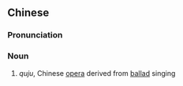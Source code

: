 {{also|曲剧}}
==Chinese==
{{zh-forms|s=曲剧}}
{{wikipedia|lang=zh}}

===Pronunciation===
{{zh-pron
|m=qǔjù
|c=kuk1 kek6
|cat=n
}}

===Noun===
{{zh-noun}}

# {{lb|zh|opera}} ''quju'', Chinese [[opera]] derived from [[ballad]] singing